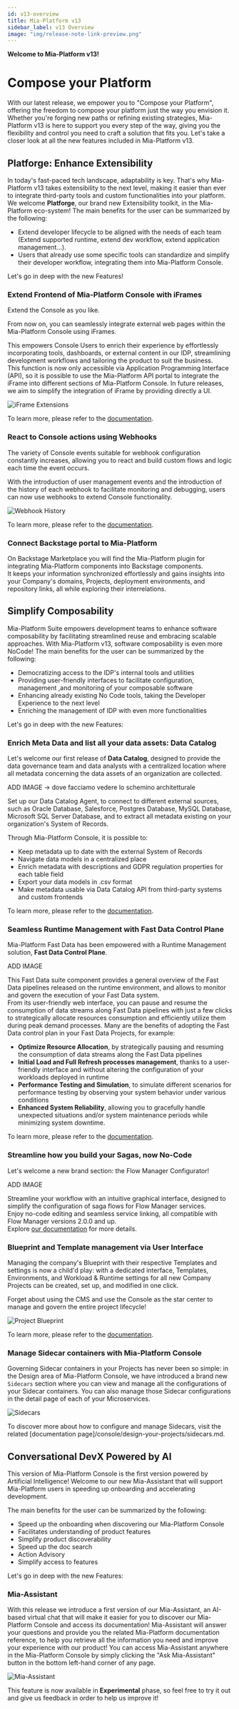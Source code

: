```yaml
---
id: v13-overview
title: Mia-Platform v13
sidebar_label: v13 Overview
image: "img/release-note-link-preview.png"
---
```


**Welcome to Mia-Platform v13!**

# Compose your Platform
With our latest release, we empower you to "Compose your Platform", offering the freedom to compose your platform just the way you envision it. Whether you're forging new paths or refining existing strategies, Mia-Platform v13 is here to support you every step of the way, giving you the flexibility and control you need to craft a solution that fits you.
Let's take a closer look at all the new features included in Mia-Platform v13.

## Platforge: Enhance Extensibility

In today's fast-paced tech landscape, adaptability is key. That's why Mia-Platform v13 takes extensibility to the next level, making it easier than ever to integrate third-party tools and custom functionalities into your platform. We welcome **Platforge**, our brand new Extensibility toolkit, in the Mia-Platform eco-system!
The main benefits for the user can be summarized by the following:

- Extend developer lifecycle to be aligned with the needs of each team (Extend supported runtime, extend dev workflow, extend application management…).
- Users that already use some specific tools can standardize and simplify their developer workflow, integrating them into Mia-Platform Console.

Let's go in deep with the new Features!

### Extend Frontend of Mia-Platform Console with iFrames

Extend the Console as you like.

From now on, you can seamlessly integrate external web pages within the Mia-Platform Console using iFrames. 

This empowers Console Users to enrich their experience by effortlessly incorporating tools, dashboards, or external content in our IDP, streamlining development workflows and tailoring the product to suit the business.  
This function is now only accessible via Application Programming Interface (API), so it is possible to use the Mia-Platform API portal to integrate the iFrame into different sections of Mia-Platform Console. In future releases, we aim to simplify the integration of iFrame by providing directly a UI.

![iFrame Extensions](img/iframe-extensions.png)

To learn more, please refer to the [documentation](/console/console-extensibility/overview.md).

### React to Console actions using Webhooks

The variety of Console events suitable for webhook configuration constantly increases, allowing you to react and build custom flows and logic each time the event occurs. 

With the introduction of user management events and the introduction of the history of each webhook to facilitate monitoring and debugging, users can now use webhooks to extend Console functionality.

![Webhook History](img/event-history.png)

To learn more, please refer to the [documentation](/development_suite/webhooks-and-events/webhooks.md#event-history).

### Connect Backstage portal to Mia-Platform

On Backstage Marketplace you will find the Mia-Platform plugin for integrating Mia-Platform components into Backstage components.  
It keeps your information synchronized effortlessly and gains insights into your Company's domains, Projects, deployment environments, and repository links, all while exploring their interrelations.

## Simplify Composability

Mia-Platform Suite empowers development teams to enhance software composability by facilitating streamlined reuse and embracing scalable approaches. With Mia-Platform v13, software composability is even more NoCode! 
The main benefits for the user can be summarized by the following:

- Democratizing access to the IDP's internal tools and utilities
- Providing user-friendly interfaces to facilitate configuration, management ,and monitoring of your composable software
- Enhancing already existing No Code tools, taking the Developer Experience to the next level
- Enriching the management of IDP with even more functionalities

Let's go in deep with the new Features:

### Enrich Meta Data and list all your data assets: Data Catalog

Let's welcome our first release of **Data Catalog**, designed to provide the data governance team and data analysts with a centralized location where all metadata concerning the data assets of an organization are collected.

ADD IMAGE -> dove facciamo vedere lo schemino architetturale

Set up our Data Catalog Agent, to connect to different external sources, such as Oracle Database, Salesforce, Postgres Database, MySQL Database, Microsoft SQL Server Database, and to extract all metadata existing on your organization's System of Records. 

Through Mia-Platform Console, it is possible to:

- Keep metadata up to date with the external System of Records
- Navigate data models in a centralized place
- Enrich metadata with descriptions and GDPR regulation properties for each table field
- Export your data models in .csv format
- Make metadata usable via Data Catalog API from third-party systems and custom frontends

To learn more, please refer to the [documentation](link).

### Seamless Runtime Management with Fast Data Control Plane

Mia-Platform Fast Data has been empowered with a Runtime Management solution, **Fast Data Control Plane**.  

ADD IMAGE

This Fast Data suite component provides a general overview of the Fast Data pipelines released on the runtime environment, and allows to monitor and govern the execution of your Fast Data system.  
From its user-friendly web interface, you can pause and resume the consumption of data streams along Fast Data pipelines with just a few clicks to strategically allocate resources consumption and efficiently utilize them during peak demand processes.
Many are the benefits of adopting the Fast Data control plan in your Fast Data Projects, for example:

- **Optimize Resource Allocation**, by strategically pausing and resuming the consumption of data streams along the Fast Data pipelines
- **Initial Load and Full Refresh processes management**, thanks to a user-friendly interface and without altering the configuration of your workloads deployed in runtime 
- **Performance Testing and Simulation**, to simulate different scenarios for performance testing by observing your system behavior under various conditions
- **Enhanced System Reliability**, allowing you to gracefully handle unexpected situations and/or system maintenance periods while minimizing system downtime.

To learn more, please refer to the [documentation](link).

### Streamline how you build your Sagas, now No-Code

Let's welcome a new brand section: the Flow Manager Configurator!

ADD IMAGE  

Streamline your workflow with an intuitive graphical interface, designed to simplify the configuration of saga flows for Flow Manager services.  
Enjoy no-code editing and seamless service linking, all compatible with Flow Manager versions 2.0.0 and up.  
Explore [our documentation](link) for more details.

### Blueprint and Template management via User Interface

Managing the company's Blueprint with their respective Templates and settings is now a child'd play: with a dedicated interface, Templates, Environments, and Workload & Runtime settings for all new Company Projects can be created, set up, and modified in one click.

Forget about using the CMS and use the Console as the star center to manage and govern the entire project lifecycle!

![Project Blueprint](img/project-blueprint.png)

To learn more, please refer to the [documentation](link).

### Manage Sidecar containers with Mia-Platform Console

Governing Sidecar containers in your Projects has never been so simple: in the Design area of Mia-Platform Console, we have introduced a brand new `Sidecars` section where you can view and manage all the configurations of your Sidecar containers. You can also manage those Sidecar configurations in the detail page of each of your Microservices.

![Sidecars](img/sidecars.png)

To discover more about how to configure and manage Sidecars, visit the related [documentation page]/console/design-your-projects/sidecars.md.

## Conversational DevX Powered by AI

This version of Mia-Platform Console is the first version powered by Artificial Intelligence! Welcome to our new Mia-Assistant that will support Mia-Platform users in speeding up onboarding and accelerating development.

The main benefits for the user can be summarized by the following:

- Speed up the onboarding when discovering our Mia-Platform Console
- Facilitates understanding of product features
- Simplify product discoverability
- Speed up the doc search
- Action Advisory
- Simplify access to features

Let's go in deep with the new Features:

### Mia-Assistant

With this release we introduce a first version of our Mia-Assistant, an AI-based virtual chat that will make it easier for you to discover our Mia-Platform Console and access its documentation!
Mia-Assistant will answer your questions and provide you the related Mia-Platform documentation reference, to help you retrieve all the information you need and improve your experience with our product!
You can access Mia-Assistant anywhere in the Mia-Platform Console by simply clicking the "Ask Mia-Assistant" button in the bottom left-hand corner of any page. 

![Mia-Assistant](img/mia-assistant.png)

This feature is now available in **Experimental** phase, so feel free to try it out and give us feedback in order to help us improve it! 
